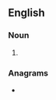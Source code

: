 ==English==

===Noun===
{{head|en|noun form}}

# {{plural of|en|tawaf}}

===Anagrams===
* {{anagrams|en|a=aafstw|fatwas}}